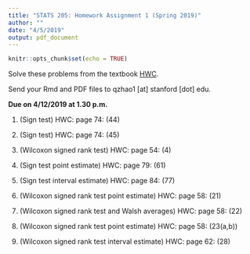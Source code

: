 ```yaml
---
title: "STATS 205: Homework Assignment 1 (Spring 2019)"
author: ""
date: "4/5/2019"
output: pdf_document
---
```


```r
knitr::opts_chunk$set(echo = TRUE)
```

Solve these problems from the textbook [HWC](https://onlinelibrary.wiley.com/doi/book/10.1002/9781119196037).

Send your Rmd and PDF files to qzhao1 [at] stanford [dot] edu.

**Due on 4/12/2019 at 1.30 p.m.**


1) (Sign test) HWC: page 74: (44) 

2) (Sign test) HWC: page 74: (45)

3) (Wilcoxon signed rank test) HWC: page 54: (4) 

4) (Sign test point estimate) HWC: page 79: (61)

5) (Sign test interval estimate) HWC: page 84: (77)

6) (Wilcoxon signed rank test point estimate) HWC: page 58: (21)

7) (Wilcoxon signed rank test and Walsh averages) HWC: page 58: (22)

8) (Wilcoxon signed rank test point estimate) HWC: page 58: (23(a,b))

9) (Wilcoxon signed rank test interval estimate) HWC: page 62: (28)


